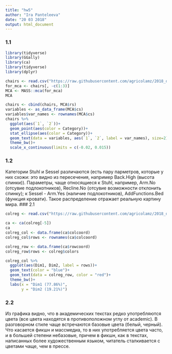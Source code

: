 ```yaml
---
title: "hw5"
author: "Ira Panteleeva"
date: "20 03 2018"
output: html_document
---
```


### 1.1
```r
library(tidyverse)
library(GGally)
library(ca)
library(tidyverse)
library(dplyr)

chairs <- read.csv("https://raw.githubusercontent.com/agricolamz/2018_data_analysis_for_linguists/master/data/students/panteleeva48/hw5_CA_MCA/hw5_chairs.csv")
for_mca <- chairs[, -c(1:3)]
MCA <- MASS::mca(for_mca)
MCA

chairs <- cbind(chairs, MCA$rs)
variables <- as_data_frame(MCA$cs)
variables$var_names <- rownames(MCA$cs)
chairs %>% 
  ggplot(aes(`1`, `2`))+
  geom_point(aes(color = Category))+
  stat_ellipse(aes(color = Category))+
  geom_text(data = variables, aes(`1`, `2`, label = var_names), size=2)+
  theme_bw()+
  scale_x_continuous(limits = c(-0.02, 0.015))
```
### 1.2
Категории Stuhl и Sessel различаются (есть пару парметров, которые у них схожи: это видно из пересечения, например Back.High (высота спинки)). Параметры, чаще относящиеся к Stuhl, например, Arm.No (отсувие подлокотников), Recline.No (отсувие возможности отклонить спинку); к Sessel - Arm.Yes (наличие подлокотников), AddFunctions.Bed (функция кровати). Такое распределение отражает реальную картину мира.
### 2.1
```r
colreg <- read.csv("https://raw.githubusercontent.com/agricolamz/2018_data_analysis_for_linguists/master/data/students/panteleeva48/hw5_CA_MCA/hw5_colreg.csv")

ca <- ca(colreg[-5])
ca
colreg_col <- data.frame(ca$colcoord)
colreg_col$rows <- rownames(ca$colcoord)

colreg_row <- data.frame(ca$rowcoord)
colreg_row$rows <- colreg$colors

colreg_col %>% 
  ggplot(aes(Dim1, Dim2, label = rows))+
  geom_text(color = "blue")+
  geom_text(data = colreg_row, color = "red")+
  theme_bw()+
  labs(x = "Dim1 (77.86%)",
       y = "Dim2 (19.21%)")
```
### 2.2
Из графика видно, что в академических текстах редко употребляются цвета (все цвета находятся в противоположном углу от academic). В разговорном стиле чаще встречаются базовые цвета (белый, черный). Что касается фикшн и массмедиа, то в них употребляется цвета часто, и в большей степени небазовые, причем в фикшн, как в текстах, написанных более художественным языком, читатель сталкивается с цветами чаще, чем в прессе.